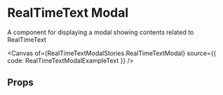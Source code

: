 
<Meta of={RealTimeTextModalStories} />

# RealTimeText Modal

A component for displaying a modal showing contents related to RealTimeText

<Canvas of={RealTimeTextModalStories.RealTimeTextModal} source={{ code: RealTimeTextModalExampleText }} />

## Props

<ArgTypes of={RealTimeTextModal} />
